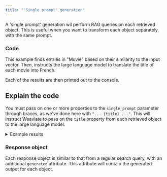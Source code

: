 ```yaml
---
title: "'Single prompt' generation"
---
```



A 'single prompt' generation wil perform RAG queries on each retrieved object. This is useful when you want to transform each object separately, with the same prompt.

### <i class="fa-solid fa-code"></i> Code

This example finds entries in "Movie" based on their similarity to the input vector. Then, instructs the large language model to translate the title of each movie into French.

Each of the results are then printed out to the console.

<FilteredTextBlock
  text={PyCode}
  startMarker="# SinglePromptGeneration"
  endMarker="# END SinglePromptGeneration"
  language="py"
/>

## <i class="fa-solid fa-chalkboard"></i> Explain the code

You must pass on one or more properties to the `single_prompt` parameter through braces, as we've done here with `"... {title} ..."`. This will instruct Weaviate to pass on the `title` property from each retrieved object to the large language model.

<details>
  <summary>Example results</summary>

```text
In Time
À temps
Gattaca
Gattaca
I, Robot
Je, Robot
Mad Max: Fury Road
Mad Max: Fury Road
The Maze Runner
Le Labyrinthe
```

</details>

### <i class="fa-solid fa-chalkboard"></i> Response object

Each response object is similar to that from a regular search query, with an additional `generated` attribute. This attribute will contain the generated output for each object.



<GiscusDocComment />
